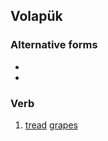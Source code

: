 ==Volapük==

===Alternative forms===
* {{l|vo|besepoyn vitidabaylis}}
* {{l|vo|besepedön}}

===Verb===
{{infl|vo|verb}}

# [[tread]] [[grapes]]